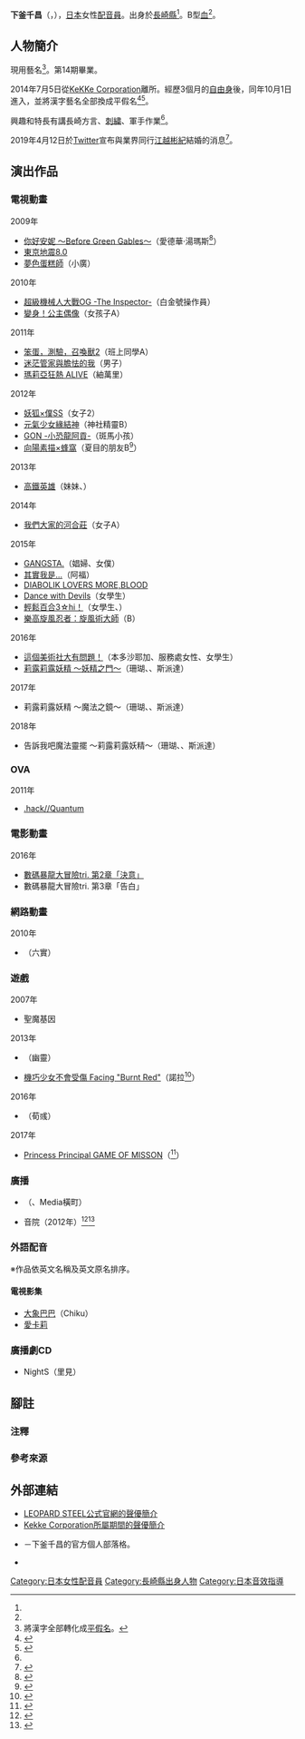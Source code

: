 {{multiple issues|
{{Notability Unreferenced|time=2016-07-09T08:31:26+00:00}}
{{Primarysources|time=2016-07-09T08:31:26+00:00}}
}}
{{noteTA|G1=Anime}}
{{配音員
|姓名= 下釜千昌
|圖片= 
|尺寸= 
|替代= 
|簡介= 
|本名= 
|外文名= 下釜 千昌
|外文= ja
|羅馬拼音= 
|英文名= 
|暱稱= 
|藝名= {{lang|ja|しもがま ちあき}}
|國籍= 
|籍貫= 
|出生地= 
|出身地= {{JPN}}[[長崎縣|長崎縣]]
|死歿地= 
|出生名= 
|生年= 1988
|生月= 11
|生日= 29
|歿年= 
|歿月= 
|歿日= 
|血型= B型
|配演語言= 
|教育程度= 
|母校= 
|所屬= {{link-ja|LEOPARD STEEL|レオパード・スティール}}
|宗教信仰= 
|配偶= [[江越彬紀|江越彬紀]]（2019年－）
|活躍年代= 2009年－
|出道作= 愛德華·湯瑪斯（[[你好_安妮_～Before_Green_Gables|你好安妮 ～Before Green Gables～]]）
|代表作= 本多沙耶加（[[這個美術社大有問題！|這個美術社大有問題！]]）<br />珊瑚、{{lang|ja|あみめ}}、斯派達<br />（[[莉露莉露妖精|莉露莉露妖精]]系列）
|網站= 
|其他= 
|module= {{Japanese|embed=yes|下釜 千昌|しもがま ちあき|Shimogama Chiaki}}
}}
'''下釜千昌'''（{{lang-ja|下釜 千昌}}，{{bd|1988年|11月29日<ref name="leopard-pro">{{Cite web|url=http://www.leopardsteel.com/talent/Shimogama_Chiaki/|title=LEOPARD STEEL公式官網的聲優簡介|accessdate=2016-07-09|language=ja|deadurl=yes|archiveurl=https://web.archive.org/web/20160630191833/http://www.leopardsteel.com/talent/Shimogama_Chiaki/|archivedate=2016-06-30}}</ref><ref name="blog-pro">{{Cite web|url=http://profile.ameba.jp/chiakichi92/|script-title=ja:【Profile】ちあ基地っっ！|work=下釜千昌的官方個人部落格|accessdate=2016-07-09|language=ja}}{{Dead link|date=2019年5月 |bot=InternetArchiveBot |fix-attempted=yes }}</ref>||}}），[[日本|日本]]女性[[配音員|配音員]]。出身於[[長崎縣|長崎縣]]<ref name="blog-pro" />。B型[[血型|血]]<ref name="blog-pro" />。

== 人物簡介 ==
現用藝名'''{{lang|ja|しもがま ちあき}}'''<ref group="注" name="kana">將漢字全部轉化成[[平假名|平假名]]。</ref>。{{link-ja|松濤演員訓練學校|松濤アクターズギムナジウム|松濤Actor's Gymnasium}}第14期畢業。

2014年7月5日從[[KeKKe_Corporation|KeKKe Corporation]]離所。經歷3個月的[[自由職業|自由身]]後，同年10月1日進入{{link-ja|LEOPARD STEEL|レオパード・スティール}}，並將漢字藝名全部換成平假名<ref name="blog">{{Cite web|date=2014-10-01|url=http://ameblo.jp/chiakichi92/entry-11932723216.html|script-title=ja:【ご報告】ちあ基地っっ！|work=下釜千昌的官方個人部落格|accessdate=2016-07-09|language=ja|archive-date=2016-03-23|archive-url=https://web.archive.org/web/20160323013925/http://ameblo.jp/chiakichi92/entry-11932723216.html|dead-url=no}}</ref><ref>{{Cite news|title=2014年9月30日20:14 (JST)|work=[[Twitter|Twitter]]|newspaper=|date=2014-09-30|url=https://twitter.com/ChiakiShimogama/status/517150575272546305|accessdate=2016-07-09|language=ja|archive-date=2016-06-01|archive-url=https://web.archive.org/web/20160601225242/https://twitter.com/chiakishimogama/status/517150575272546305|dead-url=no}}</ref>。

興趣和特長有講長崎方言、[[刺綉|刺繍]]、軍手作業<ref name="leopard-pro" />。

2019年4月12日於[[Twitter|Twitter]]宣布與業界同行[[江越彬紀|江越彬紀]]結婚的消息<ref>{{Cite tweet|author=下釜千昌|user=ChiakiShimogama|number=1116619830747000837|script-title=ja:お世話になっている皆さまへ|date=2019-04-12|accessdate=2019-04-12|language=ja}}</ref>。

== 演出作品 ==
=== 電視動畫 ===
; 2009年
* [[你好_安妮_～Before_Green_Gables|你好安妮 ～Before Green Gables～]]（愛德華·湯瑪斯<ref>{{Cite web|url=http://www.nippon-animation.co.jp/work/1893/|title=你好安妮 ～Before Green Gables～|publisher=[[日本動畫公司|日本動畫公司]]|accessdate=2016-07-09|language=ja|archive-date=2016-04-28|archive-url=https://web.archive.org/web/20160428111705/http://www.nippon-animation.co.jp/work/1893/|dead-url=no}}</ref>）
* [[東京地震8.0|東京地震8.0]]
* [[夢色蛋糕師|夢色蛋糕師]]（小廣）
; 2010年
* [[超級機械人大戰OG_-The_Inspector-|超級機械人大戰OG -The Inspector-]]（白金號操作員）
* [[变身！公主偶像|變身！公主偶像]]（女孩子A）
; 2011年
* [[笨蛋，測驗，召喚獸|笨蛋，測驗，召喚獸2]]（班上同學A）
* [[迷茫管家與膽怯的我|迷茫管家與膽怯的我]]（男子）
* [[瑪莉亞狂熱|瑪莉亞狂熱 ALIVE]]（紬萬里）
; 2012年
* [[妖狐×僕SS|妖狐×僕SS]]（女子2）
* [[元氣少女緣結神|元氣少女緣結神]]（神社精靈B）
* [[大尾小岡|GON -小恐龍阿貢-]]（斑馬小孩）
* [[向陽素描_(動畫)|向陽素描×蜂窩]]（夏目的朋友B<ref>{{Cite web|url=http://ameblo.jp/chiakichi92/entry-11370949323.html|script-title=ja:【出演☆】ちあ基地っっ！|work=下釜千昌的官方個人部落|accessdate=2016-07-09|language=ja|archive-date=2016-03-05|archive-url=https://web.archive.org/web/20160305030529/http://ameblo.jp/chiakichi92/entry-11370949323.html|dead-url=no}}</ref>）
; 2013年
* [[高鐵英雄|高鐵英雄]]（妹妹、{{lang|ja|ミューゼス}}）
; 2014年
* [[我們大家的河合莊|我們大家的河合莊]]（女子A）
; 2015年
* [[GANGSTA.|GANGSTA.]]（娼婦、女僕）
* [[其實我是…|其實我是…]]（阿福）
* [[魔鬼戀人|DIABOLIK LOVERS MORE,BLOOD]]
* [[與魔共舞_(日本)|Dance with Devils]]（女學生）
* [[輕鬆百合|輕鬆百合3☆hi！]]（女學生、{{lang|ja|アケミ}}）
* [[樂高旋風忍者：旋風術大師|樂高旋風忍者：旋風術大師]]（{{lang|ja|ニンドロイド}}B）
; 2016年
* [[這個美術社大有問題！|這個美術社大有問題！]]（本多沙耶加、服務處女性、女學生）
* [[莉露莉露妖精|莉露莉露妖精 ～妖精之門～]]（珊瑚、{{lang|ja|あみめ}}、斯派達）
; 2017年
* 莉露莉露妖精 ～魔法之鏡～（珊瑚、{{lang|ja|あみめ}}、斯派達）
; 2018年
* 告訴我吧魔法靈擺 ～莉露莉露妖精～（珊瑚、{{lang|ja|あみめ}}、斯派達）

=== OVA ===
; 2011年
* [[.hack/Quantum|.hack//Quantum]]

=== 電影動畫 ===
; 2016年
* [[數碼暴龍大冒險tri.|數碼暴龍大冒險tri. 第2章「決意」]]
* 數碼暴龍大冒險tri. 第3章「告白」

=== 網路動畫 ===
; 2010年
* {{link-ja|中間戰士中先生|中間戦士 Mr.中}}（六實）

=== 遊戲 ===
; 2007年
* 聖魔基因
; 2013年
* {{link-ja|Conception2 七星的引導與瑪祖爾的惡夢|CONCEPTIONII 七星の導きとマズルの悪夢}}（幽靈）
* [[機巧少女不會受傷|機巧少女不會受傷 Facing "Burnt Red"]]（諾拉<ref>{{Cite web|publisher=「機巧少女不會受傷 Facing "Burnt Red"」公式官網|url=http://app.machine-doll.com/cast|title=配音員|accessdate=2016-07-09|language=ja|deadurl=yes|archiveurl=https://web.archive.org/web/20131117091538/http://app.machine-doll.com/cast|archivedate=2013-11-17}}</ref>）
; 2016年	
* {{lang|ja|アドヴェントガール}}（荀彧）
; 2017年
* [[Princess_Principal|Princess Principal GAME OF MISSON]]（{{lang|ja|シャーリィ·コリンズ}}<ref>{{Cite web|publisher=Princess Principal GOM製作委員會|work=手機遊戲「Princess Principal GAME OF MISSION」|url=http://pripri-game.jp/|title=登場人物|accessdate=2017-08-14|language=ja|archive-date=2017-06-06|archive-url=https://web.archive.org/web/20170606061959/http://pripri-game.jp/|dead-url=no}}</ref>）

=== 廣播 ===
* {{lang|ja|あんちょびステーション}}（{{link-ja|HiBiKi Radio Station|HiBiKi Radio Station}}、Media橫町）
* {{lang|ja|リリアード}}音{{lang|ja|楽学}}院（2012年）<ref>{{Cite web|url=http://angelanime.net/radio/index.html|script-title=ja:リリアード音楽学院｜Web RADIO|accessdate=2016-07-09|language=ja|archive-url=https://web.archive.org/web/20160304064543/http://angelanime.net/radio/index.html|archive-date=2016-03-04|dead-url=yes}}</ref><ref>{{Cite web|url=http://hibiki-radio.jp/description/riria-d|script-title=ja:響 -HiBiKi Radio Station- 「ラジオ リリアード音楽学院」番組詳細|accessdate=2016-07-09|language=ja|archive-date=2017-08-14|archive-url=https://web.archive.org/web/20170814214948/http://hibiki-radio.jp/description/riria-d|dead-url=no}}</ref>

=== 外語配音 ===
※作品依英文名稱及英文原名排序。
==== 電視影集 ====
* [[大象巴巴|大象巴巴]]（Chiku）
* [[愛卡莉|愛卡莉]]

=== 廣播劇CD ===
* NightS（里見）

== 腳註 ==
=== 注釋 ===
{{reflist|group="注"}}

=== 參考來源 ===
{{reflist}}

== 外部連結 ==
* [https://web.archive.org/web/20160630191833/http://www.leopardsteel.com/talent/Shimogama_Chiaki/ LEOPARD STEEL公式官網的聲優簡介] {{ja icon}}
* [https://web.archive.org/web/20100212043354/http://www.kekke.co.jp/talent/shimogama.html Kekke Corporation所屬期間的聲優簡介] {{ja icon}}
* {{lang|ja|[http://ameblo.jp/chiakichi92/ ちあ基地っっ！]}} {{ja icon}}－下釜千昌的官方個人部落格。
* {{Twitter|ChiakiShimogama}} {{ja icon}}

{{DEFAULTSORT:Shimogama Chiaki}} 
[[Category:日本女性配音員|Category:日本女性配音員]]
[[Category:長崎縣出身人物|Category:長崎縣出身人物]]
[[Category:日本音效指導|Category:日本音效指導]]